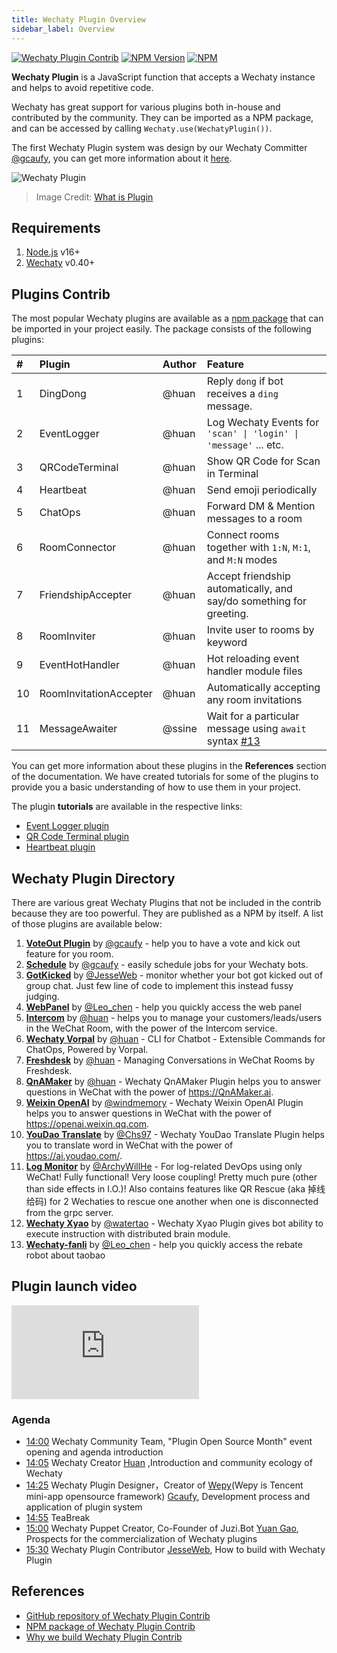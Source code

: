 ```yaml
---
title: Wechaty Plugin Overview
sidebar_label: Overview
---
```


[![Wechaty Plugin Contrib](https://img.shields.io/badge/Wechaty%20Plugin-Contrib-brightgreen.svg)](https://github.com/wechaty/wechaty-plugin-contrib)
[![NPM Version](https://img.shields.io/npm/v/wechaty-plugin-contrib?color=brightgreen)](https://www.npmjs.com/package/wechaty-plugin-contrib)
[![NPM](https://github.com/wechaty/wechaty-plugin-contrib/workflows/NPM/badge.svg)](https://github.com/wechaty/wechaty-plugin-contrib/actions?query=workflow%3ANPM)

**Wechaty Plugin** is a JavaScript function that accepts a Wechaty instance and helps to avoid repetitive code.

Wechaty has great support for various plugins both in-house and contributed by the community. They can be imported as a NPM package, and can be accessed by calling `Wechaty.use(WechatyPlugin())`.

The first Wechaty Plugin system was design by our Wechaty Committer [@gcaufy](https://github.com/gcaufy), you can get more information about it [here](https://github.com/wechaty/wechaty/pull/1946).

![Wechaty Plugin](https://wechaty.github.io/wechaty-plugin-contrib/images/plugin.png)

> Image Credit: [What is Plugin](https://www.computerhope.com/jargon/p/plugin.htm)

## Requirements

1. [Node.js](https://nodejs.org/en/download) v16+
2. [Wechaty](https://github.com/wechaty/wechaty) v0.40+

## Plugins Contrib

The most popular Wechaty plugins are available as a [npm package](https://www.npmjs.com/package/wechaty-plugin-contrib) that can be imported in your project easily. The package consists of the following plugins:

| # | Plugin | Author | Feature |
| :--- | :--- | :--- | :--- |
| 1 | DingDong | @huan | Reply `dong` if bot receives a `ding` message. |
| 2 | EventLogger | @huan | Log Wechaty Events for `'scan' \| 'login' \| 'message'` ... etc. |
| 3 | QRCodeTerminal | @huan | Show QR Code for Scan in Terminal |
| 4 | Heartbeat | @huan | Send emoji periodically |
| 5 | ChatOps | @huan | Forward DM & Mention messages to a room |
| 6 | RoomConnector | @huan | Connect rooms together with `1:N`, `M:1`, and `M:N` modes |
| 7 | FriendshipAccepter | @huan | Accept friendship automatically, and say/do something for greeting. |
| 8 | RoomInviter | @huan | Invite user to rooms by keyword |
| 9 | EventHotHandler | @huan | Hot reloading event handler module files |
| 10 | RoomInvitationAccepter | @huan | Automatically accepting any room invitations |
| 11 | MessageAwaiter | @ssine | Wait for a particular message using `await` syntax [#13](https://github.com/wechaty/wechaty-plugin-contrib/issues/13) |

You can get more information about these plugins in the **References** section of the documentation. We have created tutorials for some of the plugins to provide you a basic understanding of how to use them in your project.

The plugin **tutorials** are available in the respective links:

* [Event Logger plugin](./event-logger)
* [QR Code Terminal plugin](./qr-code-terminal)
* [Heartbeat plugin](./heartbeat)

## Wechaty Plugin Directory

There are various great Wechaty Plugins that not be included in the contrib because they are too powerful. They are published as a NPM by itself. A list of those plugins are available below:

1. [**VoteOut Plugin**](https://github.com/Gcaufy/wechaty-voteout) by [@gcaufy](https://github.com/gcaufy) - help you to have a vote and kick out feature for you room.
1. [**Schedule**](https://github.com/Gcaufy/wechaty-schedule) by [@gcaufy](https://github.com/gcaufy) - easily schedule jobs for your Wechaty bots.
1. [**GotKicked**](https://github.com/wechaty/wechaty-got-kicked-out) by [@JesseWeb](https://github.com/JesseWeb) - monitor whether your bot got kicked out of group chat. Just few line of code to implement this instead fussy judging.
1. [**WebPanel**](https://github.com/gengchen528/wechaty-web-panel) by [@Leo_chen](https://github.com/leochen-g) - help you quickly access the web panel
1. [**Intercom**](https://github.com/wechaty/wechaty-plugin-intercom) by [@huan](https://github.com/huan) - helps you to manage your customers/leads/users in the WeChat Room, with the power of the Intercom service.
1. [**Wechaty Vorpal**](https://github.com/wechaty/wechaty-vorpal) by [@huan](https://github.com/huan) - CLI for Chatbot - Extensible Commands for ChatOps, Powered by Vorpal.
1. [**Freshdesk**](https://github.com/wechaty/wechaty-freshdesk) by [@huan](https://github.com/huan) - Managing Conversations in WeChat Rooms by Freshdesk.
1. [**QnAMaker**](https://github.com/wechaty/wechaty-plugin-qnamaker) by [@huan](https://github.com/huan) - Wechaty QnAMaker Plugin helps you to answer questions in WeChat with the power of <https://QnAMaker.ai>.
1. [**Weixin OpenAI**](https://github.com/wechaty/wechaty-weixin-openai) by [@windmemory](https://github.com/windmemory) - Wechaty Weixin OpenAI Plugin helps you to answer questions in WeChat with the power of <https://openai.weixin.qq.com>.
1. [**YouDao Translate**](https://github.com/chs97/wechaty-plugin-youdao) by [@Chs97](https://github.com/chs97) - Wechaty YouDao Translate Plugin helps you to translate word in WeChat with the power of <https://ai.youdao.com/>.
1. [**Log Monitor**](https://github.com/archywillhe/wechaty-log-monitor) by [@ArchyWillHe](https://github.com/archywillhe) - For log-related DevOps using only WeChat! Fully functional! Very loose coupling! Pretty much pure (other than side effects in I.O.)! Also contains features like QR Rescue (aka 掉线给码) for 2 Wechaties to rescue one another when one is disconnected from the grpc server.
1. [**Wechaty Xyao**](https://github.com/watertao/wechaty-plugin-xyao) by [@watertao](https://github.com/watertao) - Wechaty Xyao Plugin gives bot ability to execute instruction with distributed brain module.
1. [**Wechaty-fanli**](https://github.com/gengchen528/wechaty-fanli) by [@Leo_chen](https://github.com/gengchen528) - help you quickly access the rebate robot about taobao

## Plugin launch video

<div style={{
    position: 'relative',
    paddingBottom: '56.25%',
    paddingTop:'30px',
    height:0,
    overflow:'hidden',
  }}>
  <iframe
    src='https://www.youtube.com/embed/tfGZXoe_aA4'
    allowFullScreen
    webkitallowfullscreen="true"
    frameBorder="0"
    style={{
      position: 'absolute',
      top:0,
      left:0,
      width:'100%',
      height:'100%',
    }}
  >
  </iframe>
</div>

### Agenda

- [14:00](https://www.youtube.com/watch?v=tfGZXoe_aA4&t=840s) Wechaty Community Team, "Plugin Open Source Month" event opening and agenda introduction
- [14:05](https://www.youtube.com/watch?v=tfGZXoe_aA4&t=845s) Wechaty Creator [Huan](https://github.com/huan) ,Introduction and community ecology of Wechaty
- [14:25](https://www.youtube.com/watch?v=tfGZXoe_aA4&t=865s) Wechaty Plugin Designer，Creator of [Wepy](https://github.com/tencent/wepy)(Wepy is Tencent mini-app opensource framework) [Gcaufy](https://github.com/Gcaufy), Development process and application of plugin system
- [14:55](https://www.youtube.com/watch?v=tfGZXoe_aA4&t=895s) TeaBreak
- [15:00](https://www.youtube.com/watch?v=tfGZXoe_aA4&t=900s) Wechaty Puppet Creator, Co-Founder of Juzi.Bot [Yuan Gao](https://github.com/windmemory),  Prospects for the commercialization of Wechaty plugins
- [15:30](https://www.youtube.com/watch?v=tfGZXoe_aA4&t=930s) Wechaty Plugin Contributor [JesseWeb](https://github.com/JesseWeb), How to build with Wechaty Plugin

## References

* [GitHub repository of Wechaty Plugin Contrib](https://github.com/wechaty/wechaty-plugin-contrib)
* [NPM package of Wechaty Plugin Contrib](https://www.npmjs.com/package/wechaty-plugin-contrib)
* [Why we build Wechaty Plugin Contrib](https://mp.weixin.qq.com/s/8ISuUUGO1rZMYOJmpRpKUQ)

